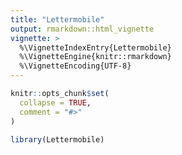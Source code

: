 ```yaml
---
title: "Lettermobile"
output: rmarkdown::html_vignette
vignette: >
  %\VignetteIndexEntry{Lettermobile}
  %\VignetteEngine{knitr::rmarkdown}
  %\VignetteEncoding{UTF-8}
---
```


```r
knitr::opts_chunk$set(
  collapse = TRUE,
  comment = "#>"
)
```

```r
library(Lettermobile)
```
